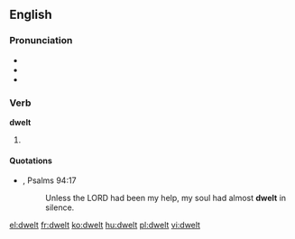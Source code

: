 ==English==

===Pronunciation===
* {{IPA|/'dwɛlt/}}
* {{audio|en-us-dwelt.ogg|Audio (US)}}
* {{rhymes|ɛlt}}

===Verb===
'''dwelt'''

# {{past of|[[dwell]]}}

====Quotations====
* {{RQ:Authorized Version}}, Psalms 94:17
*: Unless the LORD had been my help, my soul had almost '''dwelt''' in silence.

[[el:dwelt]]
[[fr:dwelt]]
[[ko:dwelt]]
[[hu:dwelt]]
[[pl:dwelt]]
[[vi:dwelt]]